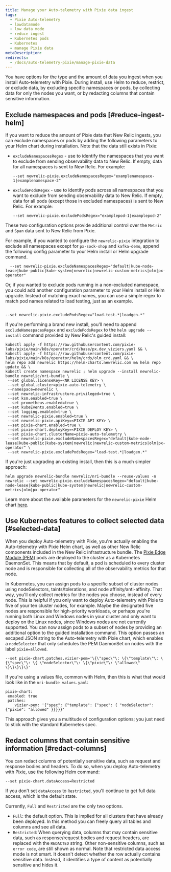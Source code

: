 ```yaml
---
title: Manage your Auto-telemetry with Pixie data ingest
tags:
  - Pixie Auto-telemetry
  - lowdatamode
  - low data mode
  - reduce ingest
  - Kubernetes pods
  - Kubernetes
  - manage Pixie data
metaDescription: 
redirects:
  - /docs/auto-telemetry-pixie/manage-pixie-data
---
```


You have options for the type and the amount of data you ingest when you install Auto-telemetry with Pixie. During install, use Helm to reduce, restrict, or exclude data, by excluding specific namespaces or pods, by collecting data for only the nodes you want, or by redacting columns that contain sensitive information.

## Exclude namespaces and pods [#reduce-ingest-helm]

If you want to reduce the amount of Pixie data that New Relic ingests, you can exclude namespaces or pods by adding the following parameters to your Helm chart during installation. Note that the data still exists in Pixie:

* `excludeNamespacesRegex` - use to identify the namespaces that you want to exclude from sending observability data to New Relic. If empty, data for all namespaces is sent to New Relic. For example:

  ```
  --set newrelic-pixie.excludeNamespacesRegex="examplenamespace-1|examplenamespace-2"
  ```
* `excludePodsRegex` - use to identify pods across all namespaces that you want to exclude from sending observability data to New Relic. If empty, data for all pods (except those in excluded namespaces) is sent to New Relic. For example:

  ```
  --set newrelic-pixie.excludePodsRegex="examplepod-1|examplepod-2"
  ```

These two configuration options provide additional control over the `Metric` and `Span` data sent to New Relic from Pixie.

For example, if you wanted to configure the `newrelic-pixie` integration to exclude all namespaces except for `px-sock-shop` and `kafka-demo`, append the following config parameter to your Helm install or Helm upgrade command.

```
  --set newrelic-pixie.excludeNamespacesRegex="default|kube-node-lease|kube-public|kube-system|newrelic|newrelic-custom-metrics|olm|px-operator"
```

Or, if you wanted to exclude pods running in a non-excluded namespace, you could add another configuration parameter to your Helm install or Helm upgrade. Instead of matching exact names, you can use a simple regex to match pod names related to load testing, just as an example.

```

--set newrelic-pixie.excludePodsRegex="load-test.*|loadgen.*"

```

If you're performing a brand new install, you'll need to append `excludeNamespacesRegex` and `excludePodsRegex` to the `helm upgrade --install` command provided by New Relic's guided install:

```
kubectl apply -f https://raw.githubusercontent.com/pixie-labs/pixie/main/k8s/operator/crd/base/px.dev_viziers.yaml && \
kubectl apply -f https://raw.githubusercontent.com/pixie-labs/pixie/main/k8s/operator/helm/crds/olm_crd.yaml && \
helm repo add newrelic https://helm-charts.newrelic.com && helm repo update && \
kubectl create namespace newrelic ; helm upgrade --install newrelic-bundle newrelic/nri-bundle \
 --set global.licenseKey=<NR LICENSE KEY> \
 --set global.cluster=pixie-auto-telemetry \
 --namespace=newrelic \
 --set newrelic-infrastructure.privileged=true \
 --set ksm.enabled=true \
 --set prometheus.enabled=true \
 --set kubeEvents.enabled=true \
 --set logging.enabled=true \
 --set newrelic-pixie.enabled=true \
 --set newrelic-pixie.apiKey=<PIXIE API KEY> \
 --set pixie-chart.enabled=true \
 --set pixie-chart.deployKey=<PIXIE DEPLOY KEY> \
 --set pixie-chart.clusterName=pixie-auto-telemetry \
 --set newrelic-pixie.excludeNamespacesRegex="default|kube-node-lease|kube-public|kube-system|newrelic|newrelic-custom-metrics|olm|px-operator" \ 
 --set newrelic-pixie.excludePodsRegex="load-test.*|loadgen.*"
```

If you're just upgrading an existing install, then this is a much simpler approach:

```
helm upgrade newrelic-bundle newrelic/nri-bundle --reuse-values -n newrelic --set newrelic-pixie.excludeNamespacesRegex="default|kube-node-lease|kube-public|kube-system|newrelic|newrelic-custom-metrics|olm|px-operator"
```

Learn more about the available parameters for the `newrelic-pixie` Helm chart [here](https://github.com/newrelic/helm-charts/tree/master/charts/newrelic-pixie#chart-details).

## Use Kubernetes features to collect selected data [#selected-data]

When you deploy Auto-telemetry with Pixie, you're actually enabling the Auto-telemetry with Pixie Helm chart, as well as other New Relic components included in the New Relic infrastructure bundle. The [Pixie Edge Module (PEM)](https://docs.pixielabs.ai/tutorials/custom-data/distributed-bpftrace-deployment#background) pods are deployed to the cluster as a Kubernetes DaemonSet. This means that by default, a pod is scheduled to every cluster node and is responsible for collecting all of the observability metrics for that node.

In Kubernetes, you can assign pods to a specific subset of cluster nodes using nodeSelectors, taints/tolerations, and node affinity/anti-affinity. That way, you'll only collect metrics for the nodes you choose, instead of every node. This is helpful if you only want to deploy Auto-telemetry with Pixie to five of your ten cluster nodes, for example. Maybe the designated five nodes are responsible for high-priority workloads, or perhaps you're running both Linux and Windows nodes in your cluster and only want to deploy on the Linux nodes, since Windows nodes are not currently supported. You can now assign pods to a subset of nodes by providing an additional option to the guided installation command. This option passes an escaped JSON string to the Auto-telemetry with Pixie chart, which enables a `nodeSelector` that only schedules the PEM DaemonSet on nodes with the label `pixie=allowed`.

```
--set pixie-chart.patches.vizier-pem='\{\"spec\"\: \{\"template\"\: \{\"spec\"\: \{ \"nodeSelector\"\: \{\"pixie\"\: \"allowed\" \}\}\}\}\}'
```

If you're using a values file, common with Helm, then this is what that would look like in the `nri-bundle values.yaml`:

```
pixie-chart:
 enabled: true
 patches:
    vizier-pem: '{"spec": {"template": {"spec": { "nodeSelector": {"pixie": "allowed" }}}}}'

```

This approach gives you a multitude of configuration options; you just need to stick with the standard Kubernetes spec.

## Redact columns that contain sensitive information [#redact-columns]

You can redact columns of potentially sensitive data, such as request and response bodies and headers. To do so, when you deploy Auto-telemetry with Pixie, use the following Helm command:

```
--set pixie-chart.dataAccess=Restricted
```

If you don't set `dataAccess` to `Restricted`, you'll continue to get full data access, which is the default state.

Currently, `Full` and `Restricted` are the only two options.

* `Full`: the default option. This is implied for all clusters that have already been deployed. In this method you can freely query all tables and columns and see all data.
* `Restricted`: When querying data, columns that may contain sensitive data, such as response/request bodies and request headers, are replaced with the `REDACTED` string. Other non-sensitive columns, such as `error code`, are still shown as normal. Note that restricted data access mode is not smart. It doesn't detect whether the row actually contains sensitive data. Instead, it identifies a type of content as potentially sensitive and hides it.
